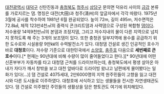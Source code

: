[[대전광역시]] [[대덕구]] 신탄진동과 [[충청북도]] [[청주시]] [[상당구]] 문의면 덕유리 사이의 [[금강]] 본류를 가로지르는 댐. 명칭은 대전(大田)과 청주(淸州)의 앞글자에서 각각 따왔다.
1975년 3월에 공사를 착수하여 1981년 6월 완공되었다. 높이 72m, 길이 495m, 저수면적은 72.8㎢, 체적 123만4천㎥의 중력식 콘크리트댐과 사력댐으로 구성된 복합형 [[댐]]이다. 저수용량 14억9천만㎥의 본댐과 조정지댐, 그리고 저수지내의 물이 다른 지역으로 넘치지 못하도록 해 주는 3개의 보조댐이 있다. 또한 충청권 일부지역에 용수를 공급하기 위한 도수로와 시설용량 9만㎾의 수력발전소가 있다.
대청댐 건설로 생긴 인공적인 호수가 바로 '''대청호'''이다. 저수량 기준으로 대한민국에서 [[소양호]], [[충주호]] 다음으로 '''세번째로 큰 호수'''이다.[* 현재는 90년대에 비해 수량이 많이 줄어들었다고 한다.][* 90년대에 어떤 신혼부부가 자동차를 타고 대청댐 근처를 드라이브하는데, 충청북도에서 평생 살아온 아내가 자다가 깨서 창밖을 보고 대천 앞바다로 드라이빙 왔냐고 남편에게 물어봤다는 일화가 있다(...)] 댐 건설로 4075세대, 2만6000명의 지역 원주민들이 고향을 잃고 대전시와 다른 도시들로 이주하였다.
대청호에 서식하고 있는 생물들을 전시한 자연생태관도 있다. 댐 건설로 이주했던 주민들의 생활상을 담은 향토관도 여기에 위치해있다. 

